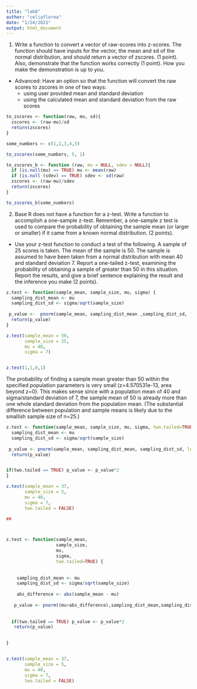 ```yaml
---
title: "lab8"
author: "celiaflorea"
date: "1/24/2021"
output: html_document
---
```


1. Write a function to convert a vector of raw-scores into z-scores. The function should have inputs for the vector, the mean and sd of the normal distribution, and should return a vector of zscores. (1 point). Also, demonstrate that the function works correctly (1 point). How you make the demonstration is up to you.

- Advanced: Have an option so that the function will convert the raw scores to zscores in one of two ways:
  - using user provided mean and standard deviation
  - using the calculated mean and standard deviation from the raw scores
  
```r

to_zscores <- function(raw, mu, sd){
  zscores <- (raw-mu)/sd
  return(zscores)
} 

some_numbers <- c(1,2,3,4,5)

to_zscores(some_numbers, 5, 1)

to_zscores_b <- function (raw, mu = NULL, sdev = NULL){
  if (is.null(mu) == TRUE) mu <- mean(raw) 
  if (is.null (sdev) == TRUE) sdev <- sd(raw) 
  zscores <- (raw-mu)/sdev
  return(zscores)
}

to_zscores_b(some_numbers)

```

2. Base R does not have a function for a z-test. Write a function to accomplish a one-sample z-test. Remember, a one-sample z test is used to compare the probability of obtaining the sample mean (or larger or smaller) if it came from a known normal distribution. (2 points).

- Use your z-test function to conduct a test of the following. A sample of 25 scores is taken. The mean of the sample is 50. The sample is assumed to have been taken from a normal distribution with mean 40 and standard deviation 7. Report a one-tailed z-test, examining the probability of obtaining a sample of greater than 50 in this situation. Report the results, and give a brief sentence explaining the result and the inference you make (2 points).

```r

z.test <- function(sample_mean, sample_size, mu, sigma) {
  sampling_dist_mean <- mu
  sampling_dist_sd <- sigma/sqrt(sample_size)
  
 p_value <-  pnorm(sample_mean, sampling_dist_mean ,sampling_dist_sd, lower.tail = FALSE)
  return(p_value)
}

z.test(sample_mean = 50, 
       sample_size = 25,
       mu = 40,
       sigma = 7)


z.test(1,1,0,1)


```
The probability of finding a sample mean greater than 50 within the specified population parameters is very small (z=4.570531e-13, area beyond z=0). This makes sense since with a population mean of 40 and sigma/standard deviation of 7, the sample mean of 50 is already more than one whole standard deviation from the population mean. (The substantial difference between population and sample means is likely due to the smallish sample size of n=25.)
```r

z.test <- function(sample_mean, sample_size, mu, sigma, two.tailed=TRUE) {
  sampling_dist_mean <- mu
  sampling_dist_sd <- sigma/sqrt(sample_size)
  
 p_value <- pnorm(sample_mean, sampling_dist_mean, sampling_dist_sd, lower.tail = FALSE)
  return(p_value)


if(two.tailed == TRUE) p_value <- p_value*2
}

z.test(sample_mean = 37, 
       sample_size = 5,
       mu = 40,
       sigma = 7,
       two.tailed = FALSE)

##



z.test <- function(sample_mean, 
                   sample_size, 
                   mu, 
                   sigma, 
                   two.tailed=TRUE) {
  
    
    sampling_dist_mean <- mu
    sampling_dist_sd <- sigma/sqrt(sample_size)
    
    abs_difference <- abs(sample_mean - mu)
    
   p_value <- pnorm((mu+abs_difference),sampling_dist_mean,sampling_dist_sd,lower.tail = FALSE)
  
  
  if(two.tailed == TRUE) p_value <- p_value*2
   return(p_value)
   

}


z.test(sample_mean = 37, 
       sample_size = 5,
       mu = 40,
       sigma = 7,
       two.tailed = FALSE)




```

